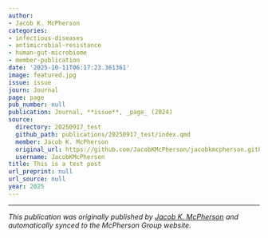 ```yaml
---
author:
- Jacob K. McPherson
categories:
- infectious-diseases
- antimicrobial-resistance
- human-gut-microbiome
- member-publication
date: '2025-10-11T06:17:23.361361'
image: featured.jpg
issue: issue
journ: Journal
page: page
pub_number: null
publication: Journal, **issue**, _page_ (2024)
source:
  directory: 20250917_test
  github_path: publications/20250917_test/index.qmd
  member: Jacob K. McPherson
  original_url: https://github.com/JacobKMcPherson/jacobkmcpherson.github.io/blob/main/publications/20250917_test/index.qmd
  username: JacobKMcPherson
title: This is a test post
url_preprint: null
url_source: null
year: 2025
---
```




---

*This publication was originally published by [Jacob K. McPherson](https://jacobkmcpherson.github.io) and automatically synced to the McPherson Group website.*